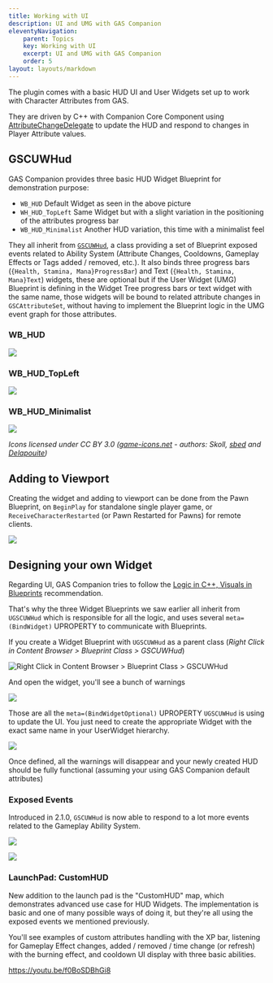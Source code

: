 ```yaml
---
title: Working with UI
description: UI and UMG with GAS Companion
eleventyNavigation:
    parent: Topics
    key: Working with UI
    excerpt: UI and UMG with GAS Companion
    order: 5
layout: layouts/markdown
---
```


The plugin comes with a basic HUD UI and User Widgets set up to work with Character Attributes from GAS.

They are driven by C++ with Companion Core Component using [AttributeChangeDelegate](https://github.com/tranek/GASDocumentation#434-responding-to-attribute-changes) to update the HUD and respond to changes in Player Attribute values.

## GSCUWHud

GAS Companion provides three basic HUD Widget Blueprint for demonstration purpose:

- `WB_HUD` Default Widget as seen in the above picture
- `WH_HUD_TopLeft` Same Widget but with a slight variation in the positioning of the attributes progress bar
- `WB_HUD_Minimalist` Another HUD variation, this time with a minimalist feel

They all inherit from [`GSCUWHud`](), a class providing a set of Blueprint exposed events related to Ability System (Attribute Changes, Cooldowns, Gameplay Effects or Tags added / removed, etc.). It also binds three progress bars (`{Health, Stamina, Mana}ProgressBar`) and Text (`{Health, Stamina, Mana}Text`) widgets, these are optional but if the User Widget (UMG) Blueprint is defining in the Widget Tree progress bars or text widget with the same name, those widgets will be bound to related attribute changes in `GSCAttributeSet`, without having to implement the Blueprint logic in the UMG event graph for those attributes.

### WB_HUD

![](hud.png)

### WB_HUD_TopLeft

![](hud-topleft.png)

### WB_HUD_Minimalist

![](hud-minimalist.png)

*Icons licensed under CC BY 3.0 ([game-icons.net](https://game-icons.net/) - authors: Skoll, [sbed](https://opengameart.org/content/95-game-icons) and [Delapouite](https://delapouite.com/))*

## Adding to Viewport

Creating the widget and adding to viewport can be done from the Pawn Blueprint, on `BeginPlay` for standalone single player game, or `ReceiveCharacterRestarted` (or Pawn Restarted for Pawns) for remote clients.

![](add_viewport.png)

## Designing your own Widget

Regarding UI, GAS Companion tries to follow the [Logic in C++, Visuals in Blueprints](https://benui.ca/unreal/ui-best-practices/#logic-in-c-visuals-in-blueprints) recommendation.

That's why the three Widget Blueprints we saw earlier all inherit from `UGSCUWHud` which is responsible for all the logic, and uses several `meta=(BindWidget)` UPROPERTY to communicate with Blueprints.

If you create a Widget Blueprint with `UGSCUWHud` as a parent class (*Right Click in Content Browser > Blueprint Class > GSCUWHud*)

![Right Click in Content Browser > Blueprint Class > GSCUWHud](create-wbp.png)

And open the widget, you'll see a bunch of warnings

![](widget_optional_bindings.png)

Those are all the `meta=(BindWidgetOptional)` UPROPERTY `UGSCUWHud` is using to update the UI. You just need to create the appropriate Widget with the exact same name in your UserWidget hierarchy.

![](uw-hierarchy.png)

Once defined, all the warnings will disappear and your newly created HUD should be fully functional (assuming your using GAS Companion default attributes)

### Exposed Events

Introduced in 2.1.0, `GSCUWHud` is now able to respond to a lot more events related to the Gameplay Ability System.

![](events_dropdown.png)

![](hud_events.png)

### LaunchPad: CustomHUD

New addition to the launch pad is the "CustomHUD" map, which demonstrates advanced use case for HUD Widgets. The implementation is basic and one of many possible ways of doing it, but they're all using the exposed events we mentioned previously.

You'll see examples of custom attributes handling with the XP bar, listening for Gameplay Effect changes, added / removed / time change (or refresh) with the burning effect, and cooldown UI display with three basic abilities.

https://youtu.be/f0BoSDBhGi8

